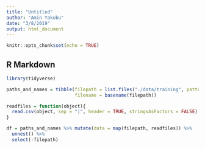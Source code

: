```yaml
---
title: "Untitled"
author: "Amin Yakubu"
date: "3/8/2019"
output: html_document
---
```


```r
knitr::opts_chunk$set(echo = TRUE)
```

## R Markdown

```r
library(tidyverse)
```

```r
paths_and_names = tibble(filepath = list.files("./data/training", pattern = "*.psv", full.names = TRUE),
                         filename = basename(filepath))
```

```r
readfiles = function(object){
  read.csv(object, sep = "|", header = TRUE, stringsAsFactors = FALSE)
}

df = paths_and_names %>% mutate(data = map(filepath, readfiles)) %>% 
  unnest() %>% 
  select(-filepath)
```












